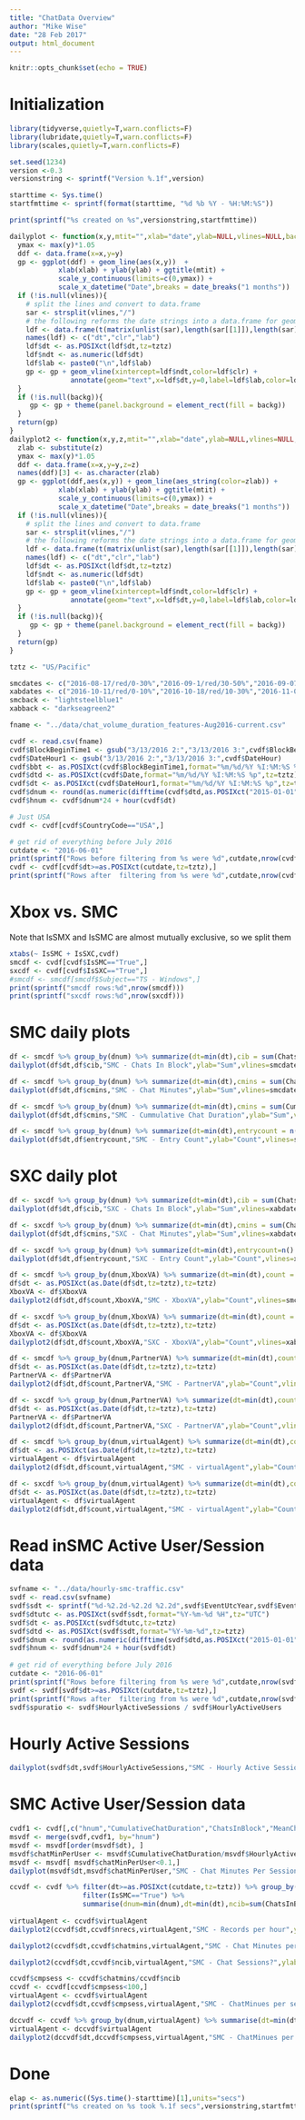 ```yaml
---
title: "ChatData Overview"
author: "Mike Wise"
date: "28 Feb 2017"
output: html_document
---
```


```r
knitr::opts_chunk$set(echo = TRUE)
```

# Initialization
```r
library(tidyverse,quietly=T,warn.conflicts=F)
library(lubridate,quietly=T,warn.conflicts=F)
library(scales,quietly=T,warn.conflicts=F)

set.seed(1234)
version <-0.3
versionstring <- sprintf("Version %.1f",version)

starttime <- Sys.time()
startfmttime <- sprintf(format(starttime, "%d %b %Y - %H:%M:%S"))

print(sprintf("%s created on %s",versionstring,startfmttime))

```

```r
dailyplot <- function(x,y,mtit="",xlab="date",ylab=NULL,vlines=NULL,backg=NULL){
  ymax <- max(y)*1.05
  ddf <- data.frame(x=x,y=y)
  gp <- ggplot(ddf) + geom_line(aes(x,y))  +
            xlab(xlab) + ylab(ylab) + ggtitle(mtit) +
            scale_y_continuous(limits=c(0,ymax)) +
            scale_x_datetime("Date",breaks = date_breaks("1 months"))
  if (!is.null(vlines)){
    # split the lines and convert to data.frame
    sar <- strsplit(vlines,"/")
    # the following reforms the date strings into a data.frame for geom_vline
    ldf <- data.frame(t(matrix(unlist(sar),length(sar[[1]]),length(sar))))
    names(ldf) <- c("dt","clr","lab")
    ldf$dt <- as.POSIXct(ldf$dt,tz=tztz)
    ldf$ndt <- as.numeric(ldf$dt)
    ldf$lab <- paste0("\n",ldf$lab)
    gp <- gp + geom_vline(xintercept=ldf$ndt,color=ldf$clr) +
               annotate(geom="text",x=ldf$dt,y=0,label=ldf$lab,color=ldf$clr,hjust=0,angle=90)
  }
  if (!is.null(backg)){
     gp <- gp + theme(panel.background = element_rect(fill = backg))
  }
  return(gp)
}
dailyplot2 <- function(x,y,z,mtit="",xlab="date",ylab=NULL,vlines=NULL,backg=NULL){
  zlab <- substitute(z)
  ymax <- max(y)*1.05
  ddf <- data.frame(x=x,y=y,z=z)
  names(ddf)[3] <- as.character(zlab)
  gp <- ggplot(ddf,aes(x,y)) + geom_line(aes_string(color=zlab)) +
            xlab(xlab) + ylab(ylab) + ggtitle(mtit) +
            scale_y_continuous(limits=c(0,ymax)) +
            scale_x_datetime("Date",breaks = date_breaks("1 months"))
  if (!is.null(vlines)){
    # split the lines and convert to data.frame
    sar <- strsplit(vlines,"/")
    # the following reforms the date strings into a data.frame for geom_vline
    ldf <- data.frame(t(matrix(unlist(sar),length(sar[[1]]),length(sar))))
    names(ldf) <- c("dt","clr","lab")
    ldf$dt <- as.POSIXct(ldf$dt,tz=tztz)
    ldf$ndt <- as.numeric(ldf$dt)
    ldf$lab <- paste0("\n",ldf$lab)
    gp <- gp + geom_vline(xintercept=ldf$ndt,color=ldf$clr) +
               annotate(geom="text",x=ldf$dt,y=0,label=ldf$lab,color=ldf$clr,hjust=0,angle=90)
  }
  if (!is.null(backg)){
     gp <- gp + theme(panel.background = element_rect(fill = backg))
  }
  return(gp)
}
```

```r
tztz <- "US/Pacific"

smcdates <- c("2016-08-17/red/0-30%","2016-09-1/red/30-50%","2016-09-07/red/50-100%")
xabdates <- c("2016-10-11/red/0-10%","2016-10-18/red/10-30%","2016-11-01/red/30-50%","2016-11-17/blue/content change","2016-12-15/red/50-90%")
smcback <- "lightsteelblue1"
xabback <- "darkseagreen2"

fname <- "../data/chat_volume_duration_features-Aug2016-current.csv"

cvdf <- read.csv(fname)
cvdf$BlockBeginTime1 <- gsub("3/13/2016 2:","3/13/2016 3:",cvdf$BlockBeginTime)
cvdf$DateHour1 <- gsub("3/13/2016 2:","3/13/2016 3:",cvdf$DateHour)
cvdf$bbt <- as.POSIXct(cvdf$BlockBeginTime1,format="%m/%d/%Y %I:%M:%S %p",tz=tztz)
cvdf$dtd <- as.POSIXct(cvdf$Date,format="%m/%d/%Y %I:%M:%S %p",tz=tztz)
cvdf$dt <- as.POSIXct(cvdf$DateHour1,format="%m/%d/%Y %I:%M:%S %p",tz=tztz)
cvdf$dnum <- round(as.numeric(difftime(cvdf$dtd,as.POSIXct("2015-01-01",tz=tztz),"days")),0)
cvdf$hnum <- cvdf$dnum*24 + hour(cvdf$dt)

# Just USA
cvdf <- cvdf[cvdf$CountryCode=="USA",]

# get rid of everything before July 2016
cutdate <- "2016-06-01"
print(sprintf("Rows before filtering from %s were %d",cutdate,nrow(cvdf)))
cvdf <- cvdf[cvdf$dt>=as.POSIXct(cutdate,tz=tztz),]
print(sprintf("Rows after  filtering from %s were %d",cutdate,nrow(cvdf)))
```

# Xbox vs. SMC

Note that IsSMX and IsSMC are almost mutually exclusive, so we split them

```r
xtabs(~ IsSMC + IsSXC,cvdf)
smcdf <- cvdf[cvdf$IsSMC=="True",]
sxcdf <- cvdf[cvdf$IsSXC=="True",]
#smcdf <- smcdf[smcdf$Subject=="TS - Windows",]
print(sprintf("smcdf rows:%d",nrow(smcdf)))
print(sprintf("sxcdf rows:%d",nrow(sxcdf)))
```


# SMC daily plots
```r
df <- smcdf %>% group_by(dnum) %>% summarize(dt=min(dt),cib = sum(ChatsInBlock))
dailyplot(df$dt,df$cib,"SMC - Chats In Block",ylab="Sum",vlines=smcdates,backg=smcback)
```


```r
df <- smcdf %>% group_by(dnum) %>% summarize(dt=min(dt),cmins = sum(ChatsInBlock*MeanChatDuration) )
dailyplot(df$dt,df$cmins,"SMC - Chat Minutes",ylab="Sum",vlines=smcdates,backg=smcback)
```
```r
df <- smcdf %>% group_by(dnum) %>% summarize(dt=min(dt),cmins = sum(CumulativeChatDuration) )
dailyplot(df$dt,df$cmins,"SMC - Cummulative Chat Duration",ylab="Sum",vlines=smcdates,backg=smcback)
```



```r
df <- smcdf %>% group_by(dnum) %>% summarize(dt=min(dt),entrycount = n())
dailyplot(df$dt,df$entrycount,"SMC - Entry Count",ylab="Count",vlines=smcdates,backg=smcback)
```

# SXC daily plot

```r
df <- sxcdf %>% group_by(dnum) %>% summarize(dt=min(dt),cib = sum(ChatsInBlock) )
dailyplot(df$dt,df$cib,"SXC - Chats In Block",ylab="Sum",vlines=xabdates,backg=xabback)
```
```r
df <- sxcdf %>% group_by(dnum) %>% summarize(dt=min(dt),cmins = sum(ChatsInBlock*MeanChatDuration) )
dailyplot(df$dt,df$cmins,"SXC - Chat Minutes",ylab="Sum",vlines=xabdates,backg=xabback)
```
```r
df <- sxcdf %>% group_by(dnum) %>% summarize(dt=min(dt),entrycount=n() )
dailyplot(df$dt,df$entrycount,"SXC - Entry Count",ylab="Count",vlines=xabdates,backg=xabback)
```
```r
df <- smcdf %>% group_by(dnum,XboxVA) %>% summarize(dt=min(dt),count = n() )
df$dt <- as.POSIXct(as.Date(df$dt,tz=tztz),tz=tztz)
XboxVA <- df$XboxVA
dailyplot2(df$dt,df$count,XboxVA,"SMC - XboxVA",ylab="Count",vlines=smcdates,backg=smcback)
```

```r
df <- sxcdf %>% group_by(dnum,XboxVA) %>% summarize(dt=min(dt),count = n() )
df$dt <- as.POSIXct(as.Date(df$dt,tz=tztz),tz=tztz)
XboxVA <- df$XboxVA
dailyplot2(df$dt,df$count,XboxVA,"SXC - XboxVA",ylab="Count",vlines=xabdates,backg=xabback)
```
```r
df <- smcdf %>% group_by(dnum,PartnerVA) %>% summarize(dt=min(dt),count = n() )
df$dt <- as.POSIXct(as.Date(df$dt,tz=tztz),tz=tztz)
PartnerVA <- df$PartnerVA
dailyplot2(df$dt,df$count,PartnerVA,"SMC - PartnerVA",ylab="Count",vlines=smcdates,backg=smcback)
```
```r
df <- sxcdf %>% group_by(dnum,PartnerVA) %>% summarize(dt=min(dt),count = n() )
df$dt <- as.POSIXct(as.Date(df$dt,tz=tztz),tz=tztz)
PartnerVA <- df$PartnerVA
dailyplot2(df$dt,df$count,PartnerVA,"SXC - PartnerVA",ylab="Count",vlines=xabdates,backg=xabback)
```
```r
df <- smcdf %>% group_by(dnum,virtualAgent) %>% summarize(dt=min(dt),count = n() )
df$dt <- as.POSIXct(as.Date(df$dt,tz=tztz),tz=tztz)
virtualAgent <- df$virtualAgent
dailyplot2(df$dt,df$count,virtualAgent,"SMC - virtualAgent",ylab="Count",vlines=smcdates,backg=smcback)
```
```r
df <- sxcdf %>% group_by(dnum,virtualAgent) %>% summarize(dt=min(dt),count = n() )
df$dt <- as.POSIXct(as.Date(df$dt,tz=tztz),tz=tztz)
virtualAgent <- df$virtualAgent
dailyplot2(df$dt,df$count,virtualAgent,"SMC - virtualAgent",ylab="Count",vlines=xabdates,backg=xabback)
```
# Read inSMC Active User/Session data
```r
svfname <- "../data/hourly-smc-traffic.csv"
svdf <- read.csv(svfname)
svdf$sdt <- sprintf("%d-%2.2d-%2.2d %2.2d",svdf$EventUtcYear,svdf$EventUtcMonth,svdf$EventUtcDay,svdf$EventUtcHour)
svdf$dtutc <- as.POSIXct(svdf$sdt,format="%Y-%m-%d %H",tz="UTC")
svdf$dt <- as.POSIXct(svdf$dtutc,tz=tztz)
svdf$dtd <- as.POSIXct(svdf$sdt,format="%Y-%m-%d",tz=tztz)
svdf$dnum <- round(as.numeric(difftime(svdf$dtd,as.POSIXct("2015-01-01",tz=tztz),"days")),0)
svdf$hnum <- svdf$dnum*24 + hour(svdf$dt)
  
# get rid of everything before July 2016
cutdate <- "2016-06-01"
print(sprintf("Rows before filtering from %s were %d",cutdate,nrow(svdf)))
svdf <- svdf[svdf$dt>=as.POSIXct(cutdate,tz=tztz),]
print(sprintf("Rows after  filtering from %s were %d",cutdate,nrow(svdf)))
svdf$spuratio <- svdf$HourlyActiveSessions / svdf$HourlyActiveUsers


```

# Hourly Active Sessions
```r
dailyplot(svdf$dt,svdf$HourlyActiveSessions,"SMC - Hourly Active Sessions",ylab="Count",vlines=smcdates,backg=smcback)
```


# SMC Active User/Session data
```r
cvdf1 <- cvdf[,c("hnum","CumulativeChatDuration","ChatsInBlock","MeanChatDuration")]
msvdf <- merge(svdf,cvdf1, by="hnum")
msvdf <- msvdf[order(msvdf$dt), ]
msvdf$chatMinPerUser <- msvdf$CumulativeChatDuration/msvdf$HourlyActiveSessions
msvdf <- msvdf[ msvdf$chatMinPerUser<0.1,]
dailyplot(msvdf$dt,msvdf$chatMinPerUser,"SMC - Chat Minutes Per Session",ylab="Minutes/Session",vlines=smcdates,backg=smcback)
```
```r
ccvdf <- cvdf %>% filter(dt>=as.POSIXct(cutdate,tz=tztz)) %>% group_by(hnum,IsSMC,virtualAgent) %>% 
                  filter(IsSMC=="True") %>% 
                  summarise(dnum=min(dnum),dt=min(dt),ncib=sum(ChatsInBlock),chatmins=sum(CumulativeChatDuration),nrecs=n()) 
                  
virtualAgent <- ccvdf$virtualAgent
dailyplot2(ccvdf$dt,ccvdf$nrecs,virtualAgent,"SMC - Records per hour",ylab="Count",vlines=smcdates,backg=smcback)
```
```r
dailyplot2(ccvdf$dt,ccvdf$chatmins,virtualAgent,"SMC - Chat Minutes per hour",ylab="Sum minutes",vlines=smcdates,backg=smcback)
```

```r
dailyplot2(ccvdf$dt,ccvdf$ncib,virtualAgent,"SMC - Chat Sessions?",ylab="Count",vlines=smcdates,backg=smcback)
```
```r
ccvdf$cmpsess <- ccvdf$chatmins/ccvdf$ncib
ccvdf <- ccvdf[ccvdf$cmpsess<100,]
virtualAgent <- ccvdf$virtualAgent
dailyplot2(ccvdf$dt,ccvdf$cmpsess,virtualAgent,"SMC - ChatMinues per session",ylab="Minutes",vlines=smcdates,backg=smcback)
```

```r
dccvdf <- ccvdf %>% group_by(dnum,virtualAgent) %>% summarise(dt=min(dt),cmpsess=mean(cmpsess))
virtualAgent <- dccvdf$virtualAgent
dailyplot2(dccvdf$dt,dccvdf$cmpsess,virtualAgent,"SMC - ChatMinues per session",ylab="Minutes",vlines=smcdates,backg=smcback)
```


# Done
```r
elap <- as.numeric((Sys.time()-starttime)[1],units="secs")
print(sprintf("%s created on %s took %.1f secs",versionstring,startfmttime,elap))
```
